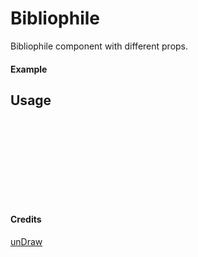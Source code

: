 
<Meta of={Bibliophile} title="unDraw/Bibliophile" />

# Bibliophile

Bibliophile component with different props.

#### Example

<Canvas of={Bibliophile.Primary} />

## Usage

```ts
import { Bibliophile } from "yadl-ui";

const Example = () => {
  return (
      <Bibliophile />
  );
};

export default Example;
```

#### Credits
[unDraw](https://undraw.co/illustrations)
